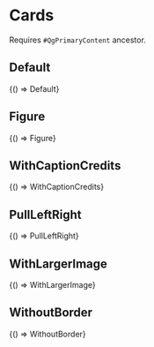 


<Meta title="Components/Images" decorators={[QgPrimaryContent]} />

# Cards
Requires `#QgPrimaryContent` ancestor.

## Default

<Canvas withSource="open">
  <Story
    name="Default"
    parameters={{
      docs: {
        source: {
          code: Default,
        },
      },
    }}
  >
    {() => Default}
  </Story>
</Canvas>

## Figure

<Canvas withSource="open">
  <Story
    name="Figure"
    parameters={{
      docs: {
        source: {
          code: Default,
        },
      },
    }}
  >
    {() => Figure}
  </Story>
</Canvas>

## WithCaptionCredits

<Canvas withSource="open">
  <Story
    name="WithCaptionCredits"
    parameters={{
      docs: {
        source: {
          code: Default,
        },
      },
    }}
  >
    {() => WithCaptionCredits}
  </Story>
</Canvas>

## PullLeftRight

<Canvas withSource="open">
  <Story
    name="PullLeftRight"
    parameters={{
      docs: {
        source: {
          code: Default,
        },
      },
    }}
  >
    {() => PullLeftRight}
  </Story>
</Canvas>

## WithLargerImage

<Canvas withSource="open">
  <Story
    name="WithLargerImage"
    parameters={{
      docs: {
        source: {
          code: Default,
        },
      },
    }}
  >
    {() => WithLargerImage}
  </Story>
</Canvas>

## WithoutBorder

<Canvas withSource="open">
  <Story
    name="WithoutBorder"
    parameters={{
      docs: {
        source: {
          code: Default,
        },
      },
    }}
  >
    {() => WithoutBorder}
  </Story>
</Canvas>
